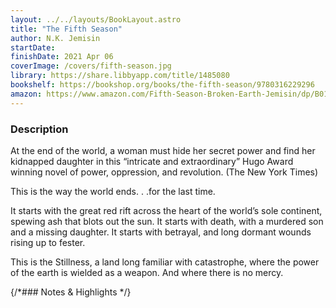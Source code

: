 ```yaml
---
layout: ../../layouts/BookLayout.astro
title: "The Fifth Season"
author: N.K. Jemisin
startDate:
finishDate: 2021 Apr 06
coverImage: /covers/fifth-season.jpg
library: https://share.libbyapp.com/title/1485080
bookshelf: https://bookshop.org/books/the-fifth-season/9780316229296
amazon: https://www.amazon.com/Fifth-Season-Broken-Earth-Jemisin/dp/B015X4XINI/
---
```


<ReadingTime
  startDate  = {frontmatter.startDate}
  finishDate = {frontmatter.finishDate}
/>

### Description
At the end of the world, a woman must hide her secret power and find her kidnapped daughter in this “intricate and extraordinary” Hugo Award winning novel of power, oppression, and revolution. (The New York Times)

This is the way the world ends. . .for the last time.

It starts with the great red rift across the heart of the world’s sole continent, spewing ash that blots out the sun. It starts with death, with a murdered son and a missing daughter. It starts with betrayal, and long dormant wounds rising up to fester.

This is the Stillness, a land long familiar with catastrophe, where the power of the earth is wielded as a weapon. And where there is no mercy.

{/*### Notes & Highlights */}

<BuyBook
  library   = {frontmatter.library}
  bookshelf = {frontmatter.bookshelf}
  amazon    = {frontmatter.amazon}
/>
